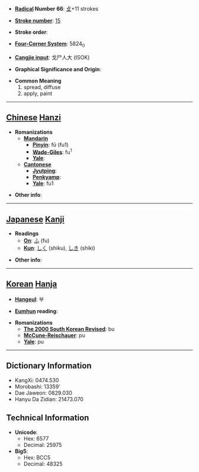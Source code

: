 * '''[[Wiktionary:Chinese radical index| Radical]] Number 66''': [[Wiktionary:Chinese radical index 攴|攴]]+11 strokes

* '''[[Wiktionary:Chinese total strokes index|Stroke number]]''': [[Wiktionary:Chinese total strokes index 15|15]]

* '''Stroke order''': 

* '''[[Wiktionary:Chinese four corner index|Four-Corner System]]''': 5824<sub>0</sub>

* '''[[Wiktionary:Chinese Cangjie index|Cangjie input]]''': 戈尸人大 (ISOK)

* '''Graphical Significance and Origin''': 

* '''Common Meaning'''
*#spread, diffuse
*# apply, paint


----

== [[Chinese]] [[Hanzi]] ==

* '''Romanizations'''
** '''[[Mandarin]]'''
*** '''[[Pinyin]]''': fū (fu1)
*** '''[[Wade-Giles]]''': fu<sup>1</sup>
*** '''[[Yale]]''': 
** '''[[Cantonese]]'''
*** '''[[Jyutping]]''':
*** '''[[Penkyamp]]''': 
*** '''[[Yale]]''': fu1

* '''Other info''': 

----

== [[Japanese]] [[Kanji]] ==

* '''Readings'''
** '''[[On]]''': [[ふ]] (fu)
** '''[[Kun]]''': [[しく]] (shiku), [[しき]] (shiki)

* '''Other info''':  

----

== [[Korean]] [[Hanja]] ==

* '''[[Hangeul]]''': 부

* '''[[Eumhun]] reading''': 

* '''Romanizations'''
** '''[[The 2000 South Korean Revised Romanization|The 2000 South Korean Revised]]''': bu
** '''[[McCune-Reischauer]]''': pu
** '''[[Yale]]''': pu

----

== Dictionary Information ==

* KangXi: 0474.530
* Morobashi: 13359'
* Dae Jaweon: 0829.030
* Hanyu Da Zidian: 21473.070

== Technical Information ==

* '''Unicode''':
** Hex: 6577
** Decimal: 25975
* '''Big5''':
** Hex: BCC5
** Decimal: 48325